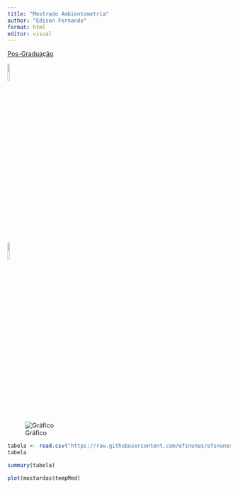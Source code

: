 ```yaml
---
title: "Mestrado Ambientometria"
author: "Edison Fernando"
format: html
editor: visual
---
```


[Pos-Graduação](https://ppgambientometria.furg.br/)

[![](https://i.pinimg.com/564x/3c/f7/94/3cf794fe42cd0b2c6d781e0e0dd6b4bb.jpg){.absolute width="10%"}](pagina3.html)

[![](https://i.pinimg.com/736x/69/f3/a1/69f3a1814bae7a531d75722d21498a77.jpg){.absolute width="10%"}](index.html)

![Gráfico](https://github.com/efsnunes/MinhaPagina/blob/main/ima_estac.png?raw=true)

```r
tabela <- read.csv("https://raw.githubusercontent.com/efsnunes/efsnunes.github.io/main/mostardas.csv")
tabela
```

```r
summary(tabela)
```

```r
plot(mostardas$tempMed)
```
